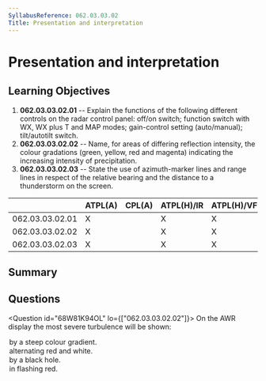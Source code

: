 ```yaml
---
SyllabusReference: 062.03.03.02
Title: Presentation and interpretation
---
```


# Presentation and interpretation

## Learning Objectives

1.  **062.03.03.02.01** -- Explain the functions of the following different
    controls on the radar control panel: off/on switch; function switch with WX,
    WX plus T and MAP modes; gain-control setting (auto/manual); tilt/autotilt
    switch.
2.  **062.03.03.02.02** -- Name, for areas of differing reflection intensity, the
    colour gradations (green, yellow, red and magenta) indicating the increasing
    intensity of precipitation.
3.  **062.03.03.02.03** -- State the use of azimuth-marker lines and range lines
    in respect of the relative bearing and the distance to a thunderstorm on the
    screen.

|                 | ATPL(A) | CPL(A) | ATPL(H)/IR | ATPL(H)/VFR | CPL(H) | IR | CBIR(A) |
| --------------- | ------- | ------ | ---------- | ----------- | ------ | -- | ------- |
| 062.03.03.02.01 | X       |        | X          | X           |        | X  | X       |
| 062.03.03.02.02 | X       |        | X          | X           |        | X  | X       |
| 062.03.03.02.03 | X       |        | X          | X           |        | X  | X       |

## Summary

## Questions

<Question id="68W81K94OL" lo={["062.03.03.02.02"]}>
  <Text variant="oneCorrect">
    On the AWR display the most severe turbulence will be shown:
  </Text>

  <Option correct>by a steep colour gradient.</Option>
  <Option>alternating red and white.</Option>
  <Option>by a black hole.</Option>
  <Option>in flashing red.</Option>
</Question>

